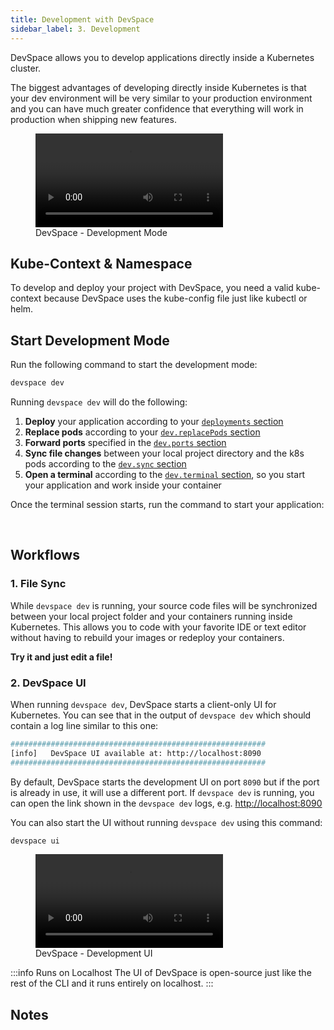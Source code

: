 ```yaml
---
title: Development with DevSpace
sidebar_label: 3. Development
---
```



DevSpace allows you to develop applications directly inside a Kubernetes cluster.

The biggest advantages of developing directly inside Kubernetes is that your dev environment will be very similar to your production environment and you can have much greater confidence that everything will work in production when shipping new features.

<figure class="frame">
  <video controls loop autoplay="true">
    <source src={require('@site/static/img/devspace-dev-ide.mp4').default} type="video/mp4" />
  </video>
  <figcaption>DevSpace - Development Mode</figcaption>
</figure>


## Kube-Context & Namespace
To develop and deploy your project with DevSpace, you need a valid kube-context because DevSpace uses the kube-config file just like kubectl or helm.

<KubeContextFragment/>


## Start Development Mode
Run the following command to start the development mode:
```bash
devspace dev
```


Running `devspace dev` will do the following:

1. **Deploy** your application according to your [`deployments` section](../configuration/deployments/README.mdx)
2. **Replace pods** according to your [`dev.replacePods` section](../configuration/dev/container/devimage.mdx)
3. **Forward ports** specified in the [`dev.ports` section](../configuration/dev/ports/forwarding.mdx)
4. **Sync file changes** between your local project directory and the k8s pods according to the [`dev.sync` section](../configuration/dev/files/sync.mdx)
5. **Open a terminal** according to the [`dev.terminal` section](../configuration/dev/workflow/terminal.mdx), so you start your application and work inside your container

Once the terminal session starts, run the command to start your application:

<StartAppFragment/>



<br/>

## Workflows

### 1. File Sync
While `devspace dev` is running, your source code files will be synchronized between your local project folder and your containers running inside Kubernetes. This allows you to code with your favorite IDE or text editor without having to rebuild your images or redeploy your containers.

**Try it and just edit a file!**


### 2. DevSpace UI
When running `devspace dev`, DevSpace starts a client-only UI for Kubernetes. You can see that in the output of `devspace dev` which should contain a log line similar to this one:
```bash
#########################################################
[info]   DevSpace UI available at: http://localhost:8090
#########################################################
```

By default, DevSpace starts the development UI on port `8090` but if the port is already in use, it will use a different port. If `devspace dev` is running, you can open the link shown in the `devspace dev` logs, e.g. [http://localhost:8090](http://localhost:8090)

You can also start the UI without running `devspace dev` using this command:
```bash
devspace ui
```


<figure class="frame">
  <video controls loop autoplay="true">
    <source src={require('@site/static/img/devspace-ui.mp4').default} type="video/mp4" />
  </video>
  <figcaption>DevSpace - Development UI</figcaption>
</figure>

:::info Runs on Localhost
The UI of DevSpace is open-source just like the rest of the CLI and it runs entirely on localhost.
:::


## Notes

<FragmentWarningMultipleDev/>
